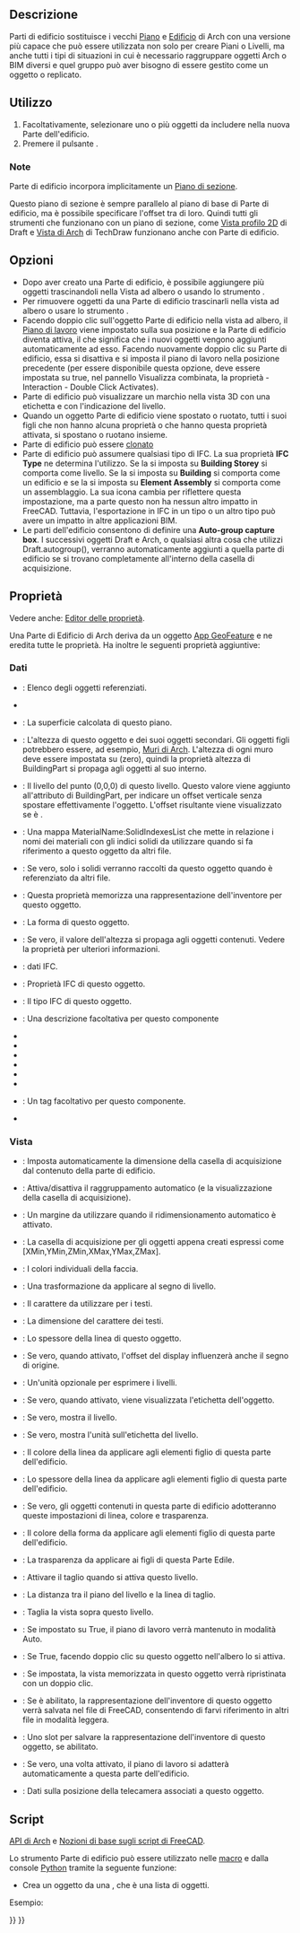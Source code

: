 <languages/>

<div class="mw-translate-fuzzy">
{{Docnav/it
|[[Arch_CurtainWall/it|Facciata continua]]
|[[Arch_Project/it|Progetto]]
|[[Arch_Workbench/it|Arch]]
|IconL=Arch_CurtainWall.svg
|IconR=Arch_Project.svg
|IconC=Workbench_Arch.svg
}}
</div>

{{VeryImportantMessage|THIS COMMAND IS OBSOLETE<br>
It is not available in {{VersionPlus|1.0}}. Use [[Arch_Floor|Arch Floor]] instead.}}

<div class="mw-translate-fuzzy">
{{GuiCommand/it
|Name=Arch BuildingPart
|Name/it=Parte di edificio
|MenuLocation=Arch → Parte di edificio
|Workbenches=[[Arch_Workbench/it|Arch]]
|Version=0.18
|SeeAlso=[[Arch_Building/it|Edificio]], [[Arch_Site/it| Sito]]
}}
</div>

<span id="Description"></span>
==Descrizione==

<div class="mw-translate-fuzzy">
Parti di edificio sostituisce i vecchi [[Arch_Floor/it|Piano]] e [[Arch_Building/it|Edificio]] di Arch con una versione più capace che può essere utilizzata non solo per creare Piani o Livelli, ma anche tutti i tipi di situazioni in cui è necessario raggruppare oggetti Arch o BIM diversi e quel gruppo può aver bisogno di essere gestito come un oggetto o replicato.
</div>

<span id="Usage"></span>
==Utilizzo==

# Facoltativamente, selezionare uno o più oggetti da includere nella nuova Parte dell'edificio.
# Premere il pulsante {{Button|[[Image:Arch BuildingPart.svg|16px]] [[Arch_BuildingPart/it|Parte di edificio]]}}.

<span id="Notes"></span>
=== Note ===

Parte di edificio incorpora implicitamente un [[Arch_SectionPlane/it|Piano di sezione]].

Questo piano di sezione è sempre parallelo al piano di base di Parte di edificio, ma è possibile specificare l'offset tra di loro. Quindi tutti gli strumenti che funzionano con un piano di sezione, come [[Draft_Shape2DView/it|Vista profilo 2D]] di Draft e [[TechDraw_ArchView/it|Vista di Arch]] di TechDraw funzionano anche con Parte di edificio.

<span id="Options"></span>
==Opzioni==

* Dopo aver creato una Parte di edificio, è possibile aggiungere più oggetti trascinandoli nella Vista ad albero o usando lo strumento {{Button|[[Image:Arch Add.svg|16px]] [[Arch_Add/it|Aggiungi componente]]}}.
* Per rimuovere oggetti da una Parte di edificio trascinarli nella vista ad albero o usare lo strumento {{Button|[[Image:Arch Remove.svg|16px]] [[Arch_Remove/it|Rimuovi componente]]}}.
* Facendo doppio clic sull'oggetto Parte di edificio nella vista ad albero, il [[Draft_SelectPlane/it|Piano di lavoro]] viene impostato sulla sua posizione e la Parte di edificio diventa attiva, il che significa che i nuovi oggetti vengono aggiunti automaticamente ad esso. Facendo nuovamente doppio clic su Parte di edificio, essa si disattiva e si imposta il piano di lavoro nella posizione precedente (per essere disponibile questa opzione, deve essere impostata su true, nel pannello Visualizza combinata, la proprietà - Interaction - Double Click Activates).
* Parte di edificio può visualizzare un marchio nella vista 3D con una etichetta e con l'indicazione del livello.
* Quando un oggetto Parte di edificio viene spostato o ruotato, tutti i suoi figli che non hanno alcuna proprietà {{PropertyData|Move With Host}} o che hanno questa proprietà attivata, si spostano o ruotano insieme.
* Parte di edificio può essere [[Draft Clone/it|clonato]]
* Parte di edificio può assumere qualsiasi tipo di IFC. La sua proprietà '''IFC Type'''  ne determina l'utilizzo. Se la si imposta su '''Building Storey''' si comporta come livello. Se la si imposta su '''Building''' si comporta come un edificio e se la si imposta su '''Element Assembly''' si comporta come un assemblaggio. La sua icona cambia per riflettere questa impostazione, ma a parte questo non ha nessun altro impatto in FreeCAD. Tuttavia, l'esportazione in IFC in un tipo o un altro tipo può avere un impatto in altre applicazioni BIM.
* Le parti dell'edificio consentono di definire una '''Auto-group capture box'''. I successivi oggetti Draft e Arch, o qualsiasi altra cosa che utilizzi Draft.autogroup(), verranno automaticamente aggiunti a quella parte di edificio se si trovano completamente all'interno della casella di acquisizione. {{Version/it|0.20}}

<span id="Properties"></span>
==Proprietà==

Vedere anche: [[Property_editor/it|Editor delle proprietà]].

Una Parte di Edificio di Arch deriva da un oggetto [[App_GeoFeature/it|App GeoFeature]] e ne eredita tutte le proprietà. Ha inoltre le seguenti proprietà aggiuntive:

<span id="Data"></span>
===Dati===

{{TitleProperty|Base}}

* {{PropertyData|Group|LinkList}}: Elenco degli oggetti referenziati.
* {{PropertyData|_ Group Touched|Bool|Hidden}}

{{TitleProperty|Building Part}}

* {{PropertyData|Area|Area}}: La superficie calcolata di questo piano.
* {{PropertyData|Height|Length}}: L'altezza di questo oggetto e dei suoi oggetti secondari. Gli oggetti figli potrebbero essere, ad esempio, [[Arch_Wall/it|Muri di Arch]]. L'altezza di ogni muro deve essere impostata su {{incode|0}} (zero), quindi la proprietà altezza di BuildingPart si propaga agli oggetti al suo interno.
* {{PropertyData|Level Offset|Length}}: Il livello del punto (0,0,0) di questo livello. Questo valore viene aggiunto all'attributo {{incode|Placement.Base.z}} di BuildingPart, per indicare un offset verticale senza spostare effettivamente l'oggetto. L'offset risultante viene visualizzato se {{PropertyView|Show Level}} è {{TRUE}}.
* {{PropertyData|Materials Table|Map|Hidden}}: Una mappa MaterialName:SolidIndexesList che mette in relazione i nomi dei materiali con gli indici solidi da utilizzare quando si fa riferimento a questo oggetto da altri file.
* {{PropertyData|Only Solids|Bool}}: Se vero, solo i solidi verranno raccolti da questo oggetto quando è referenziato da altri file.
* {{PropertyData|Saved Inventor|FileIncluded|Hidden}}: Questa proprietà memorizza una rappresentazione dell'inventore per questo oggetto.
* {{PropertyData|Shape|PartShape|Hidden}}: La forma di questo oggetto.

{{TitleProperty|Children}}

* {{PropertyData|Height Propagate|Bool}}: Se vero, il valore dell'altezza si propaga agli oggetti contenuti. Vedere la proprietà {{PropertyData|Height}} per ulteriori informazioni.

{{TitleProperty|IFC}}

* {{PropertyData|Ifc Data|Map|Hidden}}: dati IFC.
* {{PropertyData|Ifc Properties|Map|Hidden}}: Proprietà IFC di questo oggetto.
* {{PropertyData|Ifc Type|Enumeration}}: Il tipo IFC di questo oggetto.

{{TitleProperty|IFC Attributes}}

* {{PropertyData|Description|String}}: Una descrizione facoltativa per questo componente
* {{PropertyData|Global Id|String}}
* {{PropertyData|Object Type|String}}
* {{PropertyData|Overall Height|Length}}
* {{PropertyData|Overall Width|Length}}
* {{PropertyData|Partitioning Type|Enumeration}}
* {{PropertyData|Predefined Type|Enumeration}}
* {{PropertyData|Tag|String}}: Un tag facoltativo per questo componente.
* {{PropertyData|User Defined Partitioning Type|String}}

<span id="View"></span>
===Vista===

{{TitleProperty|Auto Group}}

* {{PropertyView|Autogroup Autosize|Bool}}: Imposta automaticamente la dimensione della casella di acquisizione dal contenuto della parte di edificio. {{Version/it|0.20}}
* {{PropertyView|Autogroup Box|Bool}}: Attiva/disattiva il raggruppamento automatico (e la visualizzazione della casella di acquisizione). {{Version/it|0.20}}
* {{PropertyView|Autogroup Margin|Length}}: Un margine da utilizzare quando il ridimensionamento automatico è attivato. {{Version/it|0.20}}
* {{PropertyView|Autogroup Size|IntegerList}}: La casella di acquisizione per gli oggetti appena creati espressi come [XMin,YMin,ZMin,XMax,YMax,ZMax]. {{Version/it|0.20}}

{{TitleProperty|Building Part}}

* {{PropertyView|Diffuse Color|ColorList|Hidden}}: I colori individuali della faccia.
* {{PropertyView|Display Offset|Placement}}: Una trasformazione da applicare al segno di livello.
* {{PropertyView|Font Name|Font}}: Il carattere da utilizzare per i testi.
* {{PropertyView|Font Size|Length}}: La dimensione del carattere dei testi.
* {{PropertyView|Line Width|Float}}: Lo spessore della linea di questo oggetto.
* {{PropertyView|Origin Offset|Bool}}: Se vero, quando attivato, l'offset del display influenzerà anche il segno di origine.
* {{PropertyView|Override Unit|String}}: Un'unità opzionale per esprimere i livelli.
* {{PropertyView|Show Label|Bool}}: Se vero, quando attivato, viene visualizzata l'etichetta dell'oggetto.
* {{PropertyView|Show Level|Bool}}: Se vero, mostra il livello.
* {{PropertyView|Show Unit|Bool}}: Se vero, mostra l'unità sull'etichetta del livello.

{{TitleProperty|Children}}

* {{PropertyView|Children Line Color|Color}}: Il colore della linea da applicare agli elementi figlio di questa parte dell'edificio.
* {{PropertyView|Children Line Width|Float}}: Lo spessore della linea da applicare agli elementi figlio di questa parte dell'edificio.
* {{PropertyView|Children Override|Bool}}: Se vero, gli oggetti contenuti in questa parte di edificio adotteranno queste impostazioni di linea, colore e trasparenza.
* {{PropertyView|Children Shape Color|Color}}: Il colore della forma da applicare agli elementi figlio di questa parte dell'edificio.
* {{PropertyView|Children Transparency|Percent}}: La trasparenza da applicare ai figli di questa Parte Edile.

{{TitleProperty|Clip}}

* {{PropertyView|Auto Cut View|Bool}}: Attivare il taglio quando si attiva questo livello.
* {{PropertyView|Cut Margin|Length}}: La distanza tra il piano del livello e la linea di taglio.
* {{PropertyView|Cut View|Bool}}: Taglia la vista sopra questo livello.

{{TitleProperty|Interactions}}

* {{PropertyView|Auto Working Plane|Bool}}: Se impostato su True, il piano di lavoro verrà mantenuto in modalità Auto.
* {{PropertyView|Double Click Activates|Bool}}: Se True, facendo doppio clic su questo oggetto nell'albero lo si attiva.
* {{PropertyView|Restore View|Bool}}: Se impostata, la vista memorizzata in questo oggetto verrà ripristinata con un doppio clic.
* {{PropertyView|Save Inventor|Bool}}: Se è abilitato, la rappresentazione dell'inventore di questo oggetto verrà salvata nel file di FreeCAD, consentendo di farvi riferimento in altri file in modalità leggera.
* {{PropertyView|Saved Inventor|FileIncluded|Hidden}}: Uno slot per salvare la rappresentazione dell'inventore di questo oggetto, se abilitato.
* {{PropertyView|Set Working Plane|Bool}}: Se vero, una volta attivato, il piano di lavoro si adatterà automaticamente a questa parte dell'edificio.
* {{PropertyView|View Data|FloatList|Hidden}}: Dati sulla posizione della telecamera associati a questo oggetto.

<span id="Scripting"></span>
==Script==

{{Emphasis|Vedere anche:}} [[Arch_API/it|API di Arch]] e [[FreeCAD_Scripting_Basics/it|Nozioni di base sugli script di FreeCAD]].

Lo strumento Parte di edificio può essere utilizzato nelle [[Macros/it|macro]] e dalla console [[Python/it|Python]] tramite la seguente funzione:

{{Code|code=
BuildingPart = makeBuildingPart(objectslist=None)
}}

* Crea un oggetto {{incode|BuildingPart}} da una {{incode|objectslist}}, che è una lista di oggetti.

Esempio:
{{Code|code=
import FreeCAD, Draft, Arch

p1 = FreeCAD.Vector(0, 0, 0)
p2 = FreeCAD.Vector(2000, 0, 0)
baseline = Draft.makeLine(p1, p2)
baseline2 = Draft.makeLine(p1, -1*p2)

Wall1 = Arch.makeWall(baseline, length=None, width=150, height=2000)
Wall2 = Arch.makeWall(baseline2, length=None, width=150, height=1800)
FreeCAD.ActiveDocument.recompute()

BuildingPart = Arch.makeBuildingPart([Wall1, Wall2])

Floor = Arch.makeFloor([BuildingPart])
Building = Arch.makeBuilding([Floor])
Site = Arch.makeSite(Building)
FreeCAD.ActiveDocument.recompute()
}}


<div class="mw-translate-fuzzy">
{{Docnav/it
|[[Arch_CurtainWall/it|Facciata continua]]
|[[Arch_Project/it|Progetto]]
|[[Arch_Workbench/it|Arch]]
|IconL=Arch_CurtainWall.svg
|IconR=Arch_Project.svg
|IconC=Workbench_Arch.svg
}}
</div>

{{BIM_Tools_navi{{#translation:}}}}
{{Userdocnavi{{#translation:}}}}